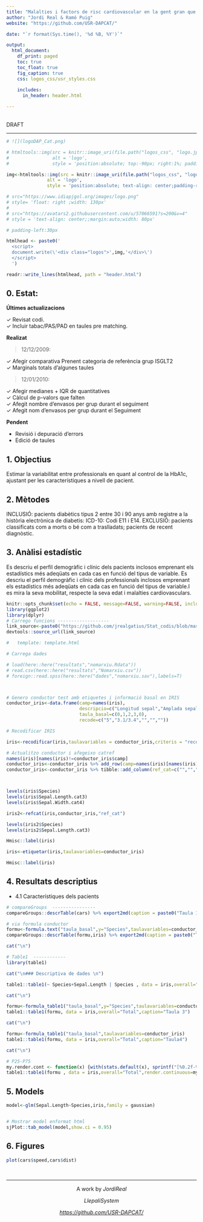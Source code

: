 ```yaml
---
title: "Malalties i factors de risc cardiovascular en la gent gran que surt poc de casa"
author: "Jordi Real & Ramó Puig"
website: "https://github.com/USR-DAPCAT/"

date: "`r format(Sys.time(), '%d %B, %Y')`"

output:
  html_document:
    df_print: paged
    toc: true
    toc_float: true
    fig_caption: true
    css: logos_css/usr_styles.css
      
    includes: 
      in_header: header.html

---
```


&nbsp;
<script>
   $(document).ready(function() {
     $head = $('#header');
     $head.prepend('<img src=\"https://www.idiapjgol.org/images/logo.png\" style=\"float: right ;width: 130px;\"/>')
     $head.prepend('<img src=\"https://avatars2.githubusercontent.com/u/57066591?s=200&v=4\" style=\"text-align: center;margin:auto;width: 80px;\"/>')
   });
</script>


<div class="watermark">DRAFT</div>

****

```r
# ![](logoDAP_Cat.png)

# htmltools::img(src = knitr::image_uri(file.path("logos_css", "logo.jpg")), 
#                alt = 'logo', 
#                style = 'position:absolute; top:-90px; right:1%; padding:5px;')

img<-htmltools::img(src = knitr::image_uri(file.path("logos_css", "logo.jpg")), 
               alt = 'logo', 
               style = 'position:absolute; text-align: center;padding-right:150px;width: 185px;padding:10px;')

# src="https://www.idiapjgol.org/images/logo.png" 
# style= 'float: right ;width: 130px'
# 
# src="https://avatars2.githubusercontent.com/u/57066591?s=200&v=4"
# style = 'text-align: center;;margin:auto;width: 80px'

# padding-left:30px

htmlhead <- paste0('
  <script>
  document.write(\'<div class="logos">',img,'</div>\')
  </script>
  ')

readr::write_lines(htmlhead, path = "header.html")

```


## 0. Estat:

**Últimes actualizacions** 

&check; Revisat codi.  <br/>
&check; Incluir tabac/PAS/PAD en taules pre matching.  <br/>

**Realizat**

> 12/12/2009: 

&check; Afegir comparativa Prenent categoria de referència grup ISGLT2  <br/>
&check; Marginals totals d'algunes taules   <br/>

> 12/01/2010:

&check; Afegir medianes + IQR de quantitatives  <br/>
&check; Càlcul de p-valors que falten <br/>
&check; Afegit nombre d'envasos per grup durant el seguiment <br/>
&check; Afegit nom d'envasos per grup durant el Seguiment <br/>

**Pendent**

* Revisió i depuració d'errors 
* Edició de taules 

## 1. Objectius

Estimar la variabilitat entre professionals en quant al control de la HbA1c, ajustant per les característiques a nivell de pacient.

## 2. Mètodes

INCLUSIÓ: pacients diabètics tipus 2 entre 30 i 90 anys amb registre a la història electrònica de diabetis: ICD-10: Codi E11 i E14.
EXCLUSIÓ: pacients classificats com a morts o bé com a traslladats; pacients de recent diagnòstic.

## 3. Anàlisi estadístic
Es descriu el perfil demogràfic i clínic dels pacients inclosos emprenant els estadístics més adeqüats en cada cas en funció del tipus de variable. Es descriu el perfil demogràfic i clínic dels professionals inclosos emprenant els estadístics més adeqüats en cada cas en funció del tipus de variable.I es mira la seva mobilitat, respecte la seva edat i malalties cardiovasculars.



```r
knitr::opts_chunk$set(echo = FALSE, message=FALSE, warning=FALSE, include=F,size="huge")
library(ggplot2)
library(dplyr)
# Carrego funcions -------------------
link_source<-paste0("https://github.com/jrealgatius/Stat_codis/blob/master/funcions_propies.R","?raw=T")
devtools::source_url(link_source)

#   template: template.html
```



```r
# Carrega dades

# load(here::here("resultats","nomarxiu.Rdata"))
# read.csv(here::here("resultats","Nomarxiu.csv"))
# foreign::read.spss(here::here("dades","nomarxiu.sav"),labels=T)




```


```r

# Genero conductor test amb etiquetes i informació basal en IRIS
conductor_iris<-data.frame(camp=names(iris),
                           descripcio=c("Longitud sepal","Amplada sepal","longitul petal","Amplada Petal","Especies varies"),
                           taula_basal=c(0,1,2,3,0),
                           recode=c("5","3.1/3.4","","",""))


```



```r
# Recodificar IRIS 

iris<-recodificar(iris,taulavariables = conductor_iris,criteris = "recode")
```


```r

# Actualitzo conductor i afegeixo catref
names(iris)[names(iris)!=conductor_iris$camp]
conductor_iris<-conductor_iris %>% add_row(camp=names(iris)[names(iris)!=conductor_iris$camp])
conductor_iris<-conductor_iris %>% tibble::add_column(ref_cat=c("","","","","versicolor","(5, Inf]",""))



levels(iris$Species)
levels(iris$Sepal.Length.cat3)
levels(iris$Sepal.Width.cat4)

iris2<-refcat(iris,conductor_iris,"ref_cat")

levels(iris2$Species)
levels(iris2$Sepal.Length.cat3)

```


```r

Hmisc::label(iris)

iris<-etiquetar(iris,taulavariables=conductor_iris)

Hmisc::label(iris)


```



## 4. Resultats descriptius

- 4.1 Característiques dels pacients


```r

# compareGroups  ----------------
compareGroups::descrTable(cars) %>% export2md(caption = paste0("Taula 1: Descriptiva"))

# via formula conductor
formu<-formula.text("taula_basal",y="Species",taulavariables=conductor_iris,dt=iris)
compareGroups::descrTable(formu,iris) %>% export2md(caption = paste0("Taula 1: Descriptiva per grups"))

cat("\n")

# Table1  ------------
library(table1)

cat("\n### Descriptiva de dades \n")

table1::table1(~ Species+Sepal.Length | Species , data = iris,overall="Total", caption="Taula 2")

cat("\n")

formu<-formula_table1("taula_basal",y="Species",taulavariables=conductor_iris,dt=iris)
table1::table1(formu, data = iris,overall="Total",caption="Taula 3")

cat("\n")

formu<-formula_table1("taula_basal",taulavariables=conductor_iris)
table1::table1(formu, data = iris,overall="Total",caption="Taula4")

cat("\n")

# P25-P75
my.render.cont <- function(x) {with(stats.default(x), sprintf("[%0.2f-%0.2f]", q25,q75))}
table1::table1(formu , data = iris,overall="Total",render.continuous=my.render.cont, caption="Taula 5 (q25-q75)")


```

## 5. Models


```r

model<-glm(Sepal.Length~Species,iris,family = gaussian)


# Mostrar model enformat html
sjPlot::tab_model(model,show.ci = 0.95)

```



## 6. Figures

```r


plot(cars$speed,cars$dist)

```


&nbsp;
<hr />
<p style="text-align: center;">A work by $Jordi Real$ </a></p>
<p style="text-align: center;">$Llepali System$ </a></p>
<p style="text-align: center;"><span style="color: #808080;"><em><https://github.com/USR-DAPCAT/></em></span></p>



